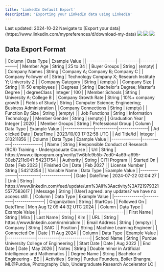 ```yaml
---
title: 'LinkedIn Default Export'
description: 'Exporting your LinkedIn data using LinkedIn'
---
```


<Check>
Last updated: 2024-10-22
</Check>

<Steps>
  <Step title="Go to the 'Export your data' page" and select the data you want to export>
    Navigate to [Export your data](https://www.linkedin.com/mypreferences/d/download-my-data)
    <Frame>
      <img src="/images/social-media/linkedin/default/step1.png" />
    </Frame>
  </Step>
  <Step title="Wait for the archive to be ready (may take up to a day)">
    <Frame>
      <img src="/images/social-media/linkedin/default/step2.png" />
    </Frame>
  </Step>
  <Step title="You should receive an email that looks like this and can now download your data">
    <Frame>
      <img src="/images/social-media/linkedin/default/step3.png" />
    </Frame>
  </Step>
</Steps>

## Data Export Format

<AccordionGroup>
  <Accordion title="LinkedIn Data Export Folder">
<AccordionGroup>
  <Accordion title="Ad_Targeting.csv">
    | Column | Data Type | Example Value |
    |---------------|-----------|---------------|
    | Member Age | String | 25 to 34 |
    | Buyer Groups | String | (empty) |
    | Company Names | String | Company A; Company B; Company C |
    | Company Follower of | String | Technology Company X; Research Institute Y; University Z |
    | Company Category | String | (empty) |
    | Company Size | String | 11-50 employees |
    | Degrees | String | Bachelor's Degree; Master's Degree |
    | degreeClass | Integer | 100 |
    | Member Schools | String | University A; College B |
    | Company Growth Rate | String | 10%+ company growth |
    | Fields of Study | String | Computer Science; Engineering; Business Administration |
    | Company Connections | String | (empty) |
    | Function By Size | String | (empty) |
    | Job Functions | String | Information Technology |
    | Member Gender | String | (empty) |
    | Graduation Year | Integer | 2020 |
    | Member Groups | String | Professional Group
  </Accordion>

  <Accordion title="Ads Clicked.csv">
    | Column | Data Type | Example Value |
    |---------------|-----------|---------------|
    | Ad clicked Date | DateTime | 2023/10/03 17:32:58 UTC |
    | Ad Title/Id | Integer | 310211856 |
  </Accordion>

  <Accordion title="Certifications.csv">
    | Column | Data Type | Example Value |
    |---------------|-----------|---------------|
    | Name | String | Responsible Conduct of Research (RCR) Training - Undergraduate Course |
    | Url | String | https://www.citiprogram.org/verify/?w6bfc9b5b-7ed0-4a69-a695-30eb7211d041-54231754 |
    | Authority | String | CITI Program |
    | Started On | Date | Feb 2023 |
    | Finished On | Date | Feb 2027 |
    | License Number | String | 54212354 |
  </Accordion>

  <Accordion title="Comments.csv">
    | Variable Name | Data Type | Example Value |
    |---------------|-----------|---------------|
    | Date | <span style={{ color: 'blue' }}>DateTime</span> | 2024-07-22 02:04:27 |
    | Link | <span style={{ color: 'green' }}>String</span> | https://www.linkedin.com/feed/update/urn%3Ali%3Aactivity%3A7219793215577583617 |
    | Message | <span style={{ color: 'green' }}>String</span> | <span style={{ color: 'red' }}>[User]</span> agreed. any updates? we have no access still. |
  </Accordion>

  <Accordion title="Company Follows.csv">
| Column | Data Type | Example Value |
|---------------|-----------|---------------|
| Organization | String | StartOps |
| Followed On | DateTime | Mon Aug 12 09:44:32 UTC 2024 |
</Accordion>
<Accordion title="Connections.csv">
| Column | Data Type | Example Value |
|---------------|-----------|---------------|
| First Name | String | Mira |
| Last Name | String | Kim |
| URL | String | https://www.linkedin.com/in/miraikim |
| Email Address | String | (empty) |
| Company | String | SAIC |
| Position | String | Machine Learning Engineer |
| Connected On | Date | 11 Aug 2024 |
</Accordion>

<Accordion title="Education.csv">
| Column | Data Type | Example Value |
|---------------|-----------|---------------|
| School Name | String | Purdue University College of Engineering |
| Start Date | Date | Aug 2022 |
| End Date | Date | May 2026 |
| Notes | String | Double minor in Artificial Intelligence and Mathematics |
| Degree Name | String | Bachelor of Engineering - BE |
| Activities | String | Purdue Founders, Boiler Bhangra, ML@Purdue, Photography Club, Undergraduate Research Accelerator LC |
</Accordion>

</AccordionGroup>
</Accordion>
</AccordionGroup>
